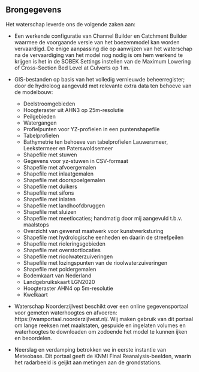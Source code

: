 ## Brongegevens
Het waterschap leverde ons de volgende zaken aan:


* Een werkende configuratie van Channel Builder en Catchment Builder waarmee de voorgaande versie van het boezemmodel kan worden vervaardigd. De enige aanpassing die op aanwijzen van het waterschap na de vervaardiging van het model nog nodig is om hem werkend te krijgen is het in de SOBEK Settings instellen van de Maximum Lowering of Cross-Section Bed Level at Culverts op 1 m.

* GIS-bestanden op basis van het volledig vernieuwde beheerregister; door de hydroloog aangevuld met relevante extra data ten behoeve van de modelbouw:
    * Deelstroomgebieden
    * Hoogteraster uit AHN3 op 25m-resolutie
    * Peilgebieden
    * Watergangen 
    * Profielpunten voor YZ-profielen in een puntenshapefile
    * Tabelprofielen
    * Bathymetrie ten behoeve van tabelprofielen Lauwersmeer, Leekstermeer en Paterswoldsemeer
    * Shapefile met stuwen
    * Gegevens voor yz-stuwen in CSV-formaat
    * Shapefile met afvoergemalen
    * Shapefile met inlaatgemalen
    * Shapefile met doorspoelgemalen
    * Shapefile met duikers
    * Shapefile met sifons
    * Shapefile met inlaten
    * Shapefile met landhoofdbruggen
    * Shapefile met sluizen
    * Shapefile met meetlocaties; handmatig door mij aangevuld t.b.v. maalstops
    * Overzicht van gewenst maatwerk voor kunstwerksturing
    * Shapefile met hydrologische eenheden en daarin de streefpeilen
    * Shapefile met rioleringsgebieden
    * Shapefile met overstortlocaties
    * Shapefile met rioolwaterzuiveringen
    * Shapefile met lozingspunten van de rioolwaterzuiveringen
    * Shapefile met poldergemalen
    * Bodemkaart van Nederland
    * Landgebruikskaart LGN2020
    * Hoogteraster AHN4 op 5m-resolutie
    * Kwelkaart


* Waterschap Noorderzijlvest beschikt over een online gegevensportaal voor gemeten waterhoogtes en afvoeren: https://wamportaal.noorderzijlvest.nl/. Wij maken gebruik van dit portaal om lange reeksen met maalstaten, gespuide en ingelaten volumes en waterhoogtes te downloaden om zodoende het model te kunnen ijken en beoordelen.

* Neerslag en verdamping betrokken we in eerste instantie van Meteobase. Dit portaal geeft de KNMI Final Reanalysis-beelden, waarin het radarbeeld is geijkt aan metingen aan de grondstations. 


